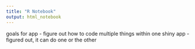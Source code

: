 ```yaml
---
title: "R Notebook"
output: html_notebook
---
```


goals for app
- figure out how to code multiple things within one shiny app
- figured out, it can do one or the other 